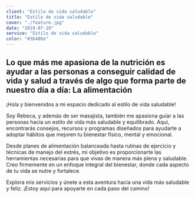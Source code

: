 ```yaml
---
client: "Estilo de vida saludable"
title: "Estilo de vida saludable"
cover: "./feature.jpg"
date: "2019-07-10"
service: "Estilo de vida saludable"
color: "#3b486e"
---
```


## Lo que más me apasiona de la nutrición es ayudar a las personas a conseguir calidad de vida y salud a través de algo que forma parte de nuestro día a día: La alimentación

¡Hola y bienvenidos a mi espacio dedicado al estilo de vida saludable!

Soy Rebeca, y además de ser masajista, también me apasiona guiar a las personas
hacia un estilo de vida más saludable y equilibrado. Aquí, encontrarás consejos,
recursos y programas diseñados para ayudarte a adoptar hábitos que mejoren tu
bienestar físico, mental y emocional.

Desde planes de alimentación balanceada hasta rutinas de ejercicio y técnicas de
manejo del estrés, mi objetivo es proporcionarte las herramientas necesarias
para que vivas de manera más plena y saludable. Creo firmemente en un enfoque
integral del bienestar, donde cada aspecto de tu vida se nutre y fortalece.

Explora mis servicios y únete a esta aventura hacia una vida más saludable y
feliz. ¡Estoy aquí para apoyarte en cada paso del camino!
